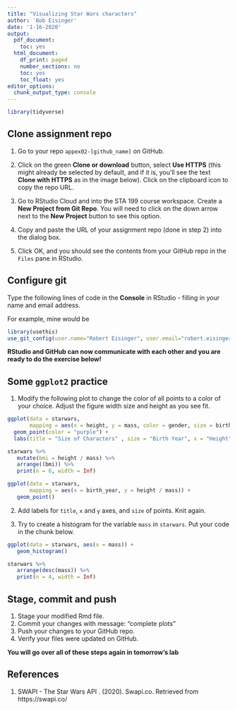 ```yaml
---
title: "Visualizing Star Wars characters"
author: 'Bob Eisinger'
date: '1-16-2020'
output:
  pdf_document:
    toc: yes
  html_document:
    df_print: paged
    number_sections: no
    toc: yes
    toc_float: yes
editor_options: 
  chunk_output_type: console
---
```


```r
library(tidyverse)
```

## Clone assignment repo

1. Go to your repo `appex02-[github_name]` on GitHub.

2. Click on the green **Clone or download** button, select **Use HTTPS** 
   (this might already be selected by default, and if it is, you'll see the 
   text **Clone with HTTPS** as in the image below). 
   Click on the clipboard icon to copy the repo URL.

3. Go to RStudio Cloud and into the STA 199 course workspace. 
   Create a **New Project from Git Repo**. You will need to click on the down 
   arrow next to the **New Project** button to see this option.

4. Copy and paste the URL of your assignment repo (done in step 2) into 
   the dialog box.

5. Click OK, and you should see the contents from your GitHub repo in the 
   `Files` pane in RStudio. 

## Configure git

Type the following lines of code in the **Console** in RStudio - filling in 
your name and email address.

For example, mine would be  

```r
library(usethis)
use_git_config(user.name="Robert Eisinger", user.email="robert.eisinger@duke.edu")
``````

**RStudio and GitHub can now communicate with each other and you are **
**ready to do the exercise below!**

## Some `ggplot2` practice

1. Modify the following plot to change the color of all points to a color of your choice. Adjust the figure width size and height as you see fit.

```r
ggplot(data = starwars, 
       mapping = aes(x = height, y = mass, color = gender, size = birth_year)) +
  geom_point(color = "purple") +
  labs(title = "Size of Characters" , size = "Birth Year", x = "Height", y = "Mass")
```

```r
starwars %>%
   mutate(bmi = height / mass) %>%
   arrange((bmi)) %>%
   print(n = 6, width = Inf)

ggplot(data = starwars,
       mapping = aes(x = birth_year, y = height / mass)) + 
   geom_point()

```

2. Add labels for `title`, `x` and `y` axes, and `size` of points. Knit again.

3. Try to create a histogram for the variable `mass` in `starwars`. Put your
   code in the chunk below.
   
```r
ggplot(data = starwars, aes(x = mass)) + 
   geom_histogram()

starwars %>%
   arrange(desc(mass)) %>%
   print(n = 4, width = Inf)
```
   
## Stage, commit and push

1. Stage your modified Rmd file.
2. Commit your changes with message: "complete plots"
3. Push your changes to your GitHub repo.
4. Verify your files were updated on GitHub.

**You will go over all of these steps again in tomorrow's lab**

## References

1. SWAPI - The Star Wars API . (2020). Swapi.co. 
   Retrieved from https://swapi.co/
